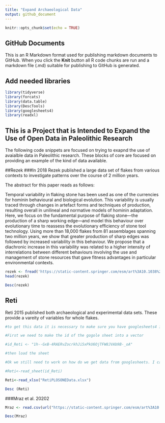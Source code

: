 ```yaml
---
title: "Expand Archaeological Data"
output: github_document
---
```


```r
knitr::opts_chunk$set(echo = TRUE)
```

## GitHub Documents

This is an R Markdown format used for publishing markdown documents to GitHub. When you click the **Knit** button all R code chunks are run and a markdown file (.md) suitable for publishing to GitHub is generated.

## Add needed libraries

```r
library(tidyverse)
library(forcats)
library(data.table)
library(DescTools)
library(googlesheets4)
library(readxl)
```

## This is a Project that is Intended to Expand the Use of Open Data in Paleolithic Research

The following code snippets are focused on trying to exapnd the use of avaialble data in Paleolithic research. These blocks of core are focused on providing an example of the kind of data available. 

##Rezek
###In 2018 Rezek published a large data set of flakes from various contexts to investigate patterns over the course of 2 million years. 

The abstract for this paper reads as follows:

Temporal variability in flaking stone has been used as one of the currencies for hominin behavioural and biological evolution. This variability is usually traced through changes in artefact forms and techniques of production, resulting overall in unilineal and normative models of hominin adaptation. Here, we focus on the fundamental purpose of flaking stone—the production of a sharp working edge—and model this behaviour over evolutionary time to reassess the evolutionary efficiency of stone tool technology. Using more than 18,000 flakes from 81 assemblages spanning two million years, we show that greater production of sharp edges was followed by increased variability in this behaviour. We propose that a diachronic increase in this variability was related to a higher intensity of interrelations between different behaviours involving the use and management of stone resources that gave fitness advantages in particular environmental contexts. 

```r

rezek <- fread('https://static-content.springer.com/esm/art%3A10.1038%2Fs41559-018-0488-4/MediaObjects/41559_2018_488_MOESM3_ESM.csv')
head(rezek)

Desc(rezek)


```
## Reti 

Reti 2015 published both archaeological and experimental data sets. These provide a vareity of variables for whole flakes. 


```r
#to get this data it is necessary to make sure you have googlesheets4 installed 

#First we need to make the id of the gogole sheet into a vector

#id_Reti <- "1h--GxB-4RAERvZocrkhJi5xPkU6OjTFW8JVAb9B-_oA"

#then load the sheet

#Ok we still need to work on how do we get data from googlesheets. I can't knit this becasue it requests access to my ggogledrive each time. That won't work. 

#Reti<-read_sheet(id_Reti)

Reti<-read_xlsx("RetiPLOSONEData.xlsx")

Desc (Reti)

```
###Mraz et al. 20202


```r

Mraz <- read.csv(url("https://static-content.springer.com/esm/art%3A10.1038%2Fs41598-019-51139-3/MediaObjects/41598_2019_51139_MOESM2_ESM.csv"))

Desc(Mraz)

```





